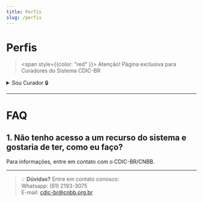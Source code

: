 ```yaml
---
title: Perfis
slug: /perfis
---
```


# Perfis

> <span style={{color: "red" }}> Atenção! Página exclusiva para Curadores do Sistema CDIC-BR </span>


<details>

   <summary>Sou Curador 🔒</summary>
   
##  O que é esta página?
 
Aqui você vai criar e gerenciar os perfis de acesso das pessoas que usam o sistema. Ou seja, definir quem pode fazer o quê.

---

## O que você pode fazer aqui?

- Ver os perfis cadastrados (se tiver permissão).  
- Criar novos perfis, se for autorizado.  
- Editar perfis existentes, lembrando que sempre vai precisar dizer o motivo da mudança.  
- Excluir perfis, também informando o motivo.  
- Ver o histórico de alterações feitas nos perfis (logs).

---

## Como usar o cadastro e edição

- Preencha todos os dados que o sistema pedir para salvar o perfil.  
- Quando for editar, o sistema vai pedir para você explicar por que está fazendo a mudança.  
- Para excluir, também será necessário informar o motivo.

---

## Como funciona a lista de perfis

- Você verá todos os perfis que estão cadastrados.  
- Pode organizar a lista para encontrar o que precisa mais fácil.  
- Também pode usar filtros para buscar perfis específicos.  
- Dá para escolher quantos perfis quer ver na tela.  
- Tem um botão para copiar o código do perfil rapidinho.  
- Tem o botão **Voltar** para voltar ao menu principal.  
- Clicando em um perfil, abre a tela para você editar ou ver os detalhes.  
- Tem também o botão **Logs** para acompanhar o que foi alterado.

</details>


--- 

# FAQ

## 1. Não tenho acesso a um recurso do sistema e gostaria de ter, como eu faço?
Para informações, entre em contato com o CDIC-BR/CNBB.



---

> 💡 **Dúvidas?** Entre em contato conosco: \
> Whatsapp: (61) 2193-3075 \
> E-mail: cdic-br@cnbb.org.br